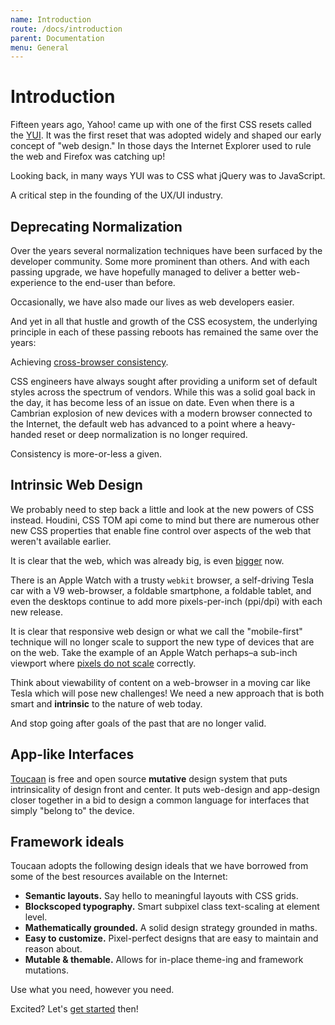 ```yaml
---
name: Introduction
route: /docs/introduction
parent: Documentation
menu: General
---
```


# Introduction

Fifteen years ago, Yahoo! came up with one of the first CSS resets called the [YUI](https://clarle.github.io/yui3/).
It was the first reset that was adopted widely and shaped our early concept of "web design."
In those days the Internet Explorer used to rule the web and Firefox was catching up!

Looking back, in many ways YUI was to CSS what jQuery was to JavaScript.

A critical step in the founding of the UX/UI industry.

## Deprecating Normalization

Over the years several normalization techniques have been surfaced by the developer community.
Some more prominent than others.
And with each passing upgrade, we have hopefully managed to deliver a better web-experience to the end-user than before.

Occasionally, we have also made our lives as web developers easier.

And yet in all that hustle and growth of the CSS ecosystem, the underlying principle in each of these passing reboots has remained the same over the years:

Achieving [cross-browser consistency](http://meyerweb.com/eric/thoughts/2007/04/18/reset-reasoning/).

CSS engineers have always sought after providing a uniform set of default styles across the spectrum of vendors.
While this was a solid goal back in the day, it has become less of an issue on date.
Even when there is a Cambrian explosion of new devices with a modern browser connected to the Internet, the default web has advanced to a point where a heavy-handed reset or deep normalization is no longer required.

Consistency is more-or-less a given.

## Intrinsic Web Design

We probably need to step back a little and look at the new powers of CSS instead.
Houdini, CSS TOM api come to mind but there are numerous other new CSS properties that enable fine control over aspects of the web that weren't available earlier.


It is clear that the web, which was already big, is even [bigger](https://bubblin.io/blog/the-new-landscape-of-the-web) now.

There is an Apple Watch with a trusty `webkit` browser, a self-driving Tesla car with a V9 web-browser, a foldable smartphone, a foldable tablet, and even the desktops continue to add more pixels-per-inch (ppi/dpi) with each new release.

It is clear that responsive web design or what we call the "mobile-first" technique will no longer scale to support the new type of devices that are on the web.
Take the example of an Apple Watch perhaps–a sub-inch viewport where [pixels do not scale]() correctly.

Think about viewability of content on a web-browser in a moving car like Tesla which will pose new challenges!
We need a new approach that is both smart and **intrinsic** to the nature of web today.

And stop going after goals of the past that are no longer valid.

## App-like Interfaces

[Toucaan](https://toucaan.com) is free and open source **mutative** design system that puts intrinsicality of design front and center.
It puts web-design and app-design closer together in a bid to design a common language for interfaces that simply "belong to" the device.

## Framework ideals

Toucaan adopts the following design ideals that we have borrowed from some of the best resources available on the Internet:

- **Semantic layouts.** Say hello to meaningful layouts with CSS grids.
- **Blockscoped typography.** Smart subpixel class text-scaling at element level.
- **Mathematically grounded.** A solid design strategy grounded in maths.
- **Easy to customize.** Pixel-perfect designs that are easy to maintain and reason about.
- **Mutable & themable.** Allows for in-place theme-ing and framework mutations.

Use what you need, however you need.

Excited? Let's [get started](/docs/getting-started) then!
